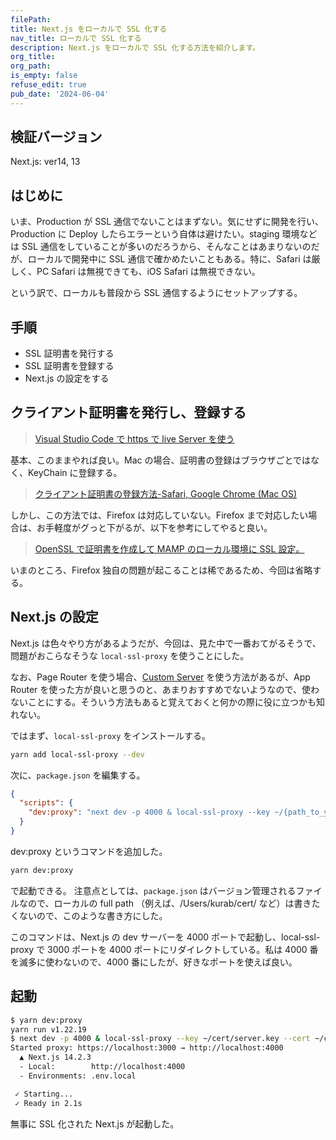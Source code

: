 ```yaml
---
filePath:
title: Next.js をローカルで SSL 化する
nav_title: ローカルで SSL 化する
description: Next.js をローカルで SSL 化する方法を紹介します。
org_title:
org_path:
is_empty: false
refuse_edit: true
pub_date: '2024-06-04'
---
```


## 検証バージョン

Next.js: ver14, 13

## はじめに

いま、Production が SSL 通信でないことはまずない。気にせずに開発を行い、Production に Deploy したらエラーという自体は避けたい。staging 環境などは SSL 通信をしていることが多いのだろうから、そんなことはあまりないのだが、ローカルで開発中に SSL 通信で確かめたいこともある。特に、Safari は厳しく、PC Safari は無視できても、iOS Safari は無視できない。

という訳で、ローカルも普段から SSL 通信するようにセットアップする。

## 手順

- SSL 証明書を発行する
- SSL 証明書を登録する
- Next.js の設定をする

## クライアント証明書を発行し、登録する

> [Visual Studio Code で https で live Server を使う](https://qiita.com/niku-usagi-chan/items/5f0a62bad6459600eba9)

基本、このままやれば良い。Mac の場合、証明書の登録はブラウザごとではなく、KeyChain に登録する。

> [クライアント証明書の登録方法-Safari, Google Chrome (Mac OS)](https://passlogic.jp/register_cert/safari-mac-os/)

しかし、この方法では、Firefox は対応していない。Firefox まで対応したい場合は、お手軽度がグっと下がるが、以下を参考にしてやると良い。

> [OpenSSL で証明書を作成して MAMP のローカル環境に SSL 設定。](https://memo.ag2works.tokyo/post-3192/)

いまのところ、Firefox 独自の問題が起こることは稀であるため、今回は省略する。

## Next.js の設定

Next.js は色々やり方があるようだが、今回は、見た中で一番おてがるそうで、問題がおこらなそうな `local-ssl-proxy` を使うことにした。

なお、Page Router を使う場合、[Custom Server](/ja/javascript/next.js/v14/03-pages/01-building-your-application/06-configuring/10-custom-server) を使う方法があるが、App Router を使った方が良いと思うのと、あまりおすすめでないようなので、使わないことにする。そういう方法もあると覚えておくと何かの際に役に立つかも知れない。

ではまず、`local-ssl-proxy` をインストールする。

```bash
yarn add local-ssl-proxy --dev
```

次に、`package.json` を編集する。

```json:package.json
{
  "scripts": {
    "dev:proxy": "next dev -p 4000 & local-ssl-proxy --key ~/{path_to_your_cert}/server.key --cert ~/{path_to_your_cert}/server.crt --source 3000 --target 4000"
  }
}
```

dev:proxy というコマンドを追加した。

```bash
yarn dev:proxy
```

で起動できる。
注意点としては、`package.json` はバージョン管理されるファイルなので、ローカルの full path （例えば、/Users/kurab/cert/ など）は書きたくないので、このような書き方にした。

このコマンドは、Next.js の dev サーバーを 4000 ポートで起動し、local-ssl-proxy で 3000 ポートを 4000 ポートにリダイレクトしている。私は 4000 番を滅多に使わないので、4000 番にしたが、好きなポートを使えば良い。

## 起動

```bash
$ yarn dev:proxy
yarn run v1.22.19
$ next dev -p 4000 & local-ssl-proxy --key ~/cert/server.key --cert ~/cert/server.crt --source 3000 --target 4000
Started proxy: https://localhost:3000 → http://localhost:4000
  ▲ Next.js 14.2.3
  - Local:        http://localhost:4000
  - Environments: .env.local

 ✓ Starting...
 ✓ Ready in 2.1s
```

無事に SSL 化された Next.js が起動した。
